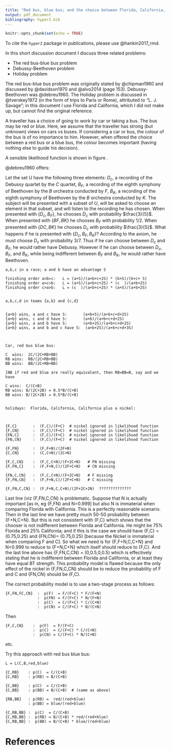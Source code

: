 ```yaml
---
title: "Red bus, blue bus; and the choice between Florida, California, and Florida plus a nickel"
output: pdf_document
bibliography: hyper2.bib
---
```


```r
knitr::opts_chunk$set(echo = TRUE)
```

To cite the `hyper2` package in publications, please use
@hankin2017_rmd.

In this short discussion document I discuss three related problems:

* The red bus-blue bus problem
* Debussy-Beethoven problem
* Holiday problem

The red bus-blue bus problem was originally stated by @chipman1960 and
discussed by @davidson1970 and @alvo2014 (page 153).
Debussy-Beethoven was @debreu1960.  The Holiday problem is discussed
in @tverskey1972 (in the form of trips to Paris or Rome), attributed
to "L. J. Savage"; in this document I use Florida and California,
which I did not make up, but cannot find the original reference.

A traveller has a choice of going to work by car or taking a bus.  The
bus may be red or blue.  Here, we assume that the traveller has strong
(but unknown) views on cars vs buses.  If considering a car or bus,
the colour of the bus is of no importance to him.
However, when offered the choice between a red bus or a blue bus, the
colour becomes important (having nothing else to guide his decision).

A sensible likelihood function is shown in figure \ref{likefuncred}.

\begin{table}[h]
\centering
\caption{Likelihoods\label{likefuncred} for red bus, blue bus problem}
\begin{tabular}{|l|l|}
\hline
Choice set & likelihood  \\ \hline
$\left\lbrace C,RB  \right\rbrace$ & $\left(\frac{p_C   }{p_C+p_{B}   }\right)^a \left(\frac{p_{B}}{p_C+p_{B}}\right)^b $ \\ \hline
$\left\lbrace C,BB  \right\rbrace$ & $\left(\frac{p_C   }{p_C+p_{B}   }\right)^c \left(\frac{p_{B}}{p_C+p_{B}}\right)^d $ \\ \hline
$\left\lbrace RB,BB \right\rbrace$ & $\left(\frac{1}{2}\right)^e 
                                      \left(\frac{1}{2}\right)^f
$ \\ \hline
$\left\lbrace C,RB,BB\right\rbrace$ & $
\left(\frac{p_C}{p_C + 2p_{B}}\right)^g
\left(\frac{p_B}{p_C + 2p_{B}}\right)^h
\left(\frac{p_B}{p_C + 2p_{B}}\right)^i
$\\ \hline
\end{tabular}
\end{table}

\begin{table}[h]
\centering
\caption{Likelihoods\label{likefuncredghost} for red bus, blue bus problem}
\begin{tabular}{|l|l|}
\hline
Choice set & likelihood  \\ \hline
$\left\lbrace C,RB  \right\rbrace$ & $\left(\frac{p_C   }{p_C+p_{B}   }\right)^a \left(\frac{p_{B}}{p_C+p_{B}}\right)^b $ \\ \hline
$\left\lbrace C,BB  \right\rbrace$ & $\left(\frac{p_C   }{p_C+p_{B}   }\right)^c \left(\frac{p_{B}}{p_C+p_{B}}\right)^d $ \\ \hline
$\left\lbrace RB,BB \right\rbrace$ & $\left(\frac{p_{B}+p_{RG}}{2p_{B}+p_{RG}}\right)^e 
                                      \left(\frac{p_{B}       }{2p_{B}+p_{RG}}\right)^f
$ \\ \hline
$\left\lbrace C,RB,BB\right\rbrace$ & $
\left(\frac{p_C       }{p_C + 2p_{B}+p_{RG}}\right)^g
\left(\frac{p_B+p_{RG}}{p_C + 2p_{B}+p_{RG}}\right)^h
\left(\frac{p_B       }{p_C + 2p_{B}+p_{RG}}\right)^i
$\\ \hline
\end{tabular}
\end{table}



 @debreu1960 offers:
 
Let the set U have the following three elements: $D_c$, a recording of
the Debussy quartet by the $C$ quartet, $B_F$, a recording of the
eighth symphony of Beethoven by the $B$ orchestra conducted by $F$,
$B_K$, a recording of the eighth symphony of Beethoven by the $B$
orchestra conducted by $K$.  The subject will be presented with a
subset of $U$, will be asked to choose an element in that subset, and
will listen to the recording he has chosen.  When presented with
$\left\lbrace D_c, B_F\right\rbrace$, he chooses $D_c$ with
probability $\frac{3}{5}$.  When presented with $\lbrace BF,
BK\rbrace$ he chooses $B_F$ with probability 1/2. When presented with
$\left\lbrace DC, BK\right\rbrace$ he chooses $D_c$ with probability
$\frac{3}{5}$.  What happens if he is presented with $\lbrace D_c,
B_F, B_K\rbrace$?  According to the axiom, he must choose $D_c$ with
probability 3/7.  Thus if he can choose between $D_c$ and $B_F$, he
would rather have Debussy.  However if he can choose between $D_c$,
$B_F$, and $B_K$, while being indifferent between $B_F$ and $B_K$, he
would rather have Beethoven.




```
a,b,c in a race; a and b have an advantage S

finishing order a>b>c:   L = (a+S)/(a+b+c+2S) * (b+S)/(b+c+ S)
finishing order a>c>b:   L = (a+S)/(a+b+c+2S) * (c  )/(a+b+2S)
finishing order c>a>b:   L = (c  )/(a+b+c+2S) * (a+S)/(a+b+2S)


a,b,c,d in teams {a,b} and {c,d}


{a+b} wins, a and c have S:       (a+b+S)/(a+b+c+d+2S)
{a+b} wins, c and d have S:       (a+b)/(a+b+c+d+2S)
{a+b} wins, a and b have S:       (a+b+2S)/(a+b+c+d+2S)
{a+b} wins, a and b and c have S:  (a+b+2S)/(a+b+c+d+3S)



Car, red bus blue bus:

C  wins:  2C/(2C+RB+BB)
RB wins:  RB/(2C+RB+BB)
BB wins:  BB/(2C+RB+BB)

[NB if red and blue are really equivalent, then RB=BB=B, say and we have

C wins:  C/(C+B)
RB wins: B/(2C+2B) = 0.5*B/(C+B)
BB wins: B/(2C+2B) = 0.5*B/(C+B)


holidays:  Florida, California, California plus a nickel:



{F,C}       :  (F,C)/(F+C)  # nickel ignored in likelihood function
{F,CN}      :  (F,C)/(F+C)  # nickel ignored in likelihood function
{FN,C}      :  (F,C)/(F+C)  # nickel ignored in likelihood function
{FN,CN}     :  (F,C)/(F+C)  # nickel ignored in likelihood function

{F,FN}      :  (F,F+N)/(2F+N)
{C,CN}      :  (C,C+N)/(2C+N)

{F,C,CN}    :  (F,C,C+N)/(F+2C+N)   # FN missing
{F,FN,C}    :  (F,F+N,C)/(2F+C+N)   # CN missing

{FN,C,CN}   :  (F,C,C+N)/(F+2C+N)   # F missing
{F,FN,CN}   :  (F,F+N,C)/(2F+C+N)   # C missing

{F,FN,C,CN} :  (F,F+N,C,C+N)/(2F+2C+2N)  ??????????????
```

	       
Last line (viz {F,FN,C,CN} is problematic.  Suppose that N is actually
important [as in, eg {F,FN} and N=0.999] but also N is immaterial when
comparing Florida with California.  This is a perfectly reasonable
scenario.  Then in the last line we have pretty much 50-50 probability
between {F+N,C+N}.  But this is not consistent with {F,C} which shows
that the chooser is not indifferent between Florida and California.
He might be 75% Florida and 25% California; and if this is the case we
should have {F,C} = (0.75,0.25) and {FN,CN}= (0.75,0.25) [because the
Nickel is immaterial when comparing F and C].  So what we need is for
{F,F+N,C,C+N} and N=0.999 to reduce to {F+N,C+N} which itself should
reduce to {F,C}.  And the last line above has {F,FN,C,CN} =
(0,0.5,0,0.5) which is effectively stating that he is indifferent
between Florida and California, or at least they have equal BT
strength.  This probability model is flawed because the only effect of
the nickel in {F,FN,C,CN} should be to reduce the probability of F and
C and {FN,CN} should be (F,C).


The correct probability model is to use a two-stage process as
follows:


```
{F,FN,FC,CN}  :  p(F)  = F/(F+C) * F/(F+N)
              :  p(FN) = F/(F+C) * N/(F+N) 
              :  p(C)  = C/(F+C) * C/(C+N) 
              :  p(CN) = C/(F+C) * N/(C+N)
```

Then

```
{F,C,CN}    :  p(F)  = F/(F+C)
            :  p(C)  = C/(F+C) * C/(C+N)
            :  p(CN) = C/(F+C) * N/(C+N)
```

etc.


Try this approach with red bus blue bus:

```
L = L(C,B,red,blue)

{C,RB}    : p(C)  = C/(C+B)
{C,RB}    : p(RB) = B/(C+B)

{C,BB}    : p(C)  = C/(C+B)
{C,BB}    : p(BB) = B/(C+B)  # (same as above)

{RB,BB}   : p(RB) =  red/(red+blue)
          : p(BB) = blue/(red+blue)

{C,RB,BB} :  p(C)  = C/(C+B) 
{C,RB,BB} :  p(RB) = B/(C+B) * red/(red+blue)
{C,RB,BB} :  p(BB) = B/(C+B) * blue/(red+blue)
```



# References

